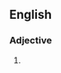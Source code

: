 {{also|straightforward|straight-forward}}

==English==

===Adjective===
{{en-adj}}

# {{alternative spelling of|straightforward|lang=en}}